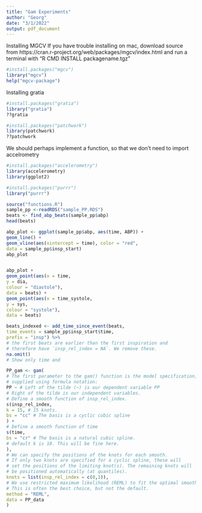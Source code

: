 ```yaml
---
title: "Gam Experiments"
author: "Georg"
date: "3/1/2022"
output: pdf_document
---
```

Installing MGCV
If you have trouble installing on mac, download source from https://cran.r-project.org/web/packages/mgcv/index.html and run a terminal with "R CMD INSTALL packagename.tgz" 
```r
#install.packages("mgcv")
library("mgcv")
help("mgcv-package")
```

Installing gratia
```r
#install.packages("gratia")
library("gratia")
??gratia
```

```r
#install.packages("patchwork")
library(patchwork)
??patchwork
```

We should perhaps implement a function, so that we don't need to import accelrometry
```r
#install.packages("accelerometry")
library(accelerometry)
library(ggplot2)
```


```r
#install.packages("purrr")
library("purrr")
```



```r
source("functions.R")
sample_pp <-readRDS("sample_PP.RDS")
beats <- find_abp_beats(sample_pp$abp)
head(beats)
```

```r
abp_plot <- ggplot(sample_pp$abp, aes(time, ABP)) +
geom_line() +
geom_vline(aes(xintercept = time), color = "red",
data = sample_pp$insp_start)
abp_plot


abp_plot +
geom_point(aes(x = time,
y = dia,
colour = "diastole"),
data = beats) +
geom_point(aes(x = time_systole,
y = sys,
colour = "systole"),
data = beats)
```


```r
beats_indexed <- add_time_since_event(beats,
time_events = sample_pp$insp_start$time,
prefix = "insp") %>%
# the first beats are earlier than the first inspiration and
# therefore have `insp_rel_index = NA`. We remove these.
na.omit()
# Show only time and

PP_gam <- gam(
# The first parameter to the gam() function is the model specification,
# supplied using formula notation:
PP ~ # Left of the tilde (~) is our dependent variable PP
# Right of the tilde is our independent variables.
# Define a smooth function of insp_rel_index.
s(insp_rel_index,
k = 15, # 15 knots.
bs = "cc" # The basis is a cyclic cubic spline
) +
# Define a smooth function of time
s(time,
bs = "cr" # The basis is a natural cubic spline.
# default k is 10. This will be fine here.
),
# We can specify the positions of the knots for each smooth.
# If only two knots are specified for a cyclic spline, these will
# set the positions of the limiting knot(s). The remaining knots will
# be positioned automatically (at quantiles).
knots = list(insp_rel_index = c(0,1)),
# We use restricted maximum likelihood (REML) to fit the optimal smoothing parameter.
# This is often the best choice, but not the default.
method = "REML",
data = PP_data
)
```

